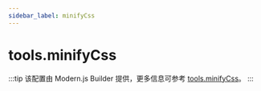 ```yaml
---
sidebar_label: minifyCss
---
```


# tools.minifyCss

:::tip
该配置由 Modern.js Builder 提供，更多信息可参考 [tools.minifyCss](https://modernjs.dev/builder/api/config-tools.html#toolsminifycss)。
:::


<Main />
